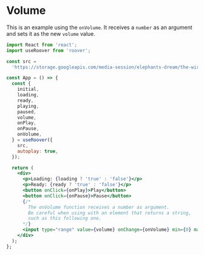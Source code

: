 # Volume

This is an example using the `onVolume`. It receives a `number` as an argument and sets it as the new `volume` value.

```jsx
import React from 'react';
import useRoover from 'roover';

const src =
  'https://storage.googleapis.com/media-session/elephants-dream/the-wires.mp3';

const App = () => {
  const {
    initial,
    loading,
    ready,
    playing,
    paused,
    volume,
    onPlay,
    onPause,
    onVolume,
  } = useRoover({
    src,
    autoplay: true,
  });

  return (
    <div>
      <p>Loading: {loading ? 'true' : 'false'}</p>
      <p>Ready: {ready ? 'true' : 'false'}</p>
      <button onClick={onPlay}>Play</button>
      <button onClick={onPause}>Pause</button>
      {/*
        The onVolume function receives a number as argument.
        Be careful when using with an element that returns a string,
        such as this following one.
      */}
      <input type="range" value={volume} onChange={onVolume} min={0} max={1.0}>
    </div>
  );
};
```
